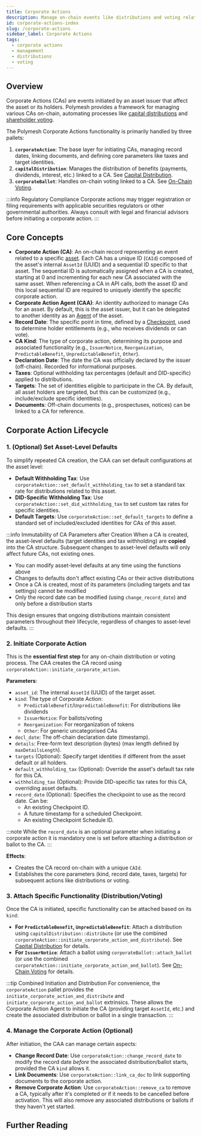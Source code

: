 ```yaml
---
title: Corporate Actions
description: Manage on-chain events like distributions and voting related to assets
id: corporate-actions-index
slug: /corporate-actions
sidebar_label: Corporate Actions
tags:
  - corporate actions
  - management
  - distributions
  - voting
---
```



## Overview

Corporate Actions (CAs) are events initiated by an asset issuer that affect the asset or its holders. Polymesh provides a framework for managing various CAs on-chain, automating processes like [capital distributions](/corporate-actions/distributions) and [shareholder voting](/corporate-actions/on-chain-voting).

The Polymesh Corporate Actions functionality is primarily handled by three pallets:

1.  **`corporateAction`**: The base layer for initiating CAs, managing record dates, linking documents, and defining core parameters like taxes and target identities.
2.  **`capitalDistribution`**: Manages the distribution of benefits (payments, dividends, interest, etc.) linked to a CA. See [Capital Distribution](/corporate-actions/distributions).
3.  **`corporateBallot`**: Handles on-chain voting linked to a CA. See [On-Chain Voting](/corporate-actions/on-chain-voting).

:::info Regulatory Compliance
Corporate actions may trigger registration or filing requirements with applicable securities regulators or other governmental authorities. Always consult with legal and financial advisors before initiating a corporate action.
:::

## Core Concepts

- **Corporate Action (CA)**: An on-chain record representing an event related to a specific [asset](/core/assets). Each CA has a unique ID (`CAId`) composed of the asset's internal `AssetId` (UUID) and a sequential ID specific to that asset. The sequential ID is automatically assigned when a CA is created, starting at 0 and incrementing for each new CA associated with the same asset. When referencing a CA in API calls, both the asset ID and this local sequential ID are required to uniquely identify the specific corporate action.
- **Corporate Action Agent (CAA)**: An identity authorized to manage CAs for an asset. By default, this is the asset issuer, but it can be delegated to another identity as an [Agent](/asset-agents) of the asset.
- **Record Date**: The specific point in time, defined by a [Checkpoint](/corporate-actions/checkpoints), used to determine holder entitlements (e.g., who receives dividends or can vote).
- **CA Kind**: The type of corporate action, determining its purpose and associated functionality (e.g., `IssuerNotice`, `Reorganization`, `PredictableBenefit`, `UnpredictableBenefit`, `Other`).
- **Declaration Date**: The date the CA was officially declared by the issuer (off-chain). Recorded for informational purposes.
- **Taxes**: Optional withholding tax percentages (default and DID-specific) applied to distributions.
- **Targets**: The set of identities eligible to participate in the CA. By default, all asset holders are targeted, but this can be customized (e.g., include/exclude specific identities).
- **Documents**: Off-chain documents (e.g., prospectuses, notices) can be linked to a CA for reference.

## Corporate Action Lifecycle

### 1. (Optional) Set Asset-Level Defaults

To simplify repeated CA creation, the CAA can set default configurations at the asset level:

- **Default Withholding Tax**: Use `corporateAction::set_default_withholding_tax` to set a standard tax rate for distributions related to this asset.
- **DID-Specific Withholding Tax**: Use `corporateAction::set_did_withholding_tax` to set custom tax rates for specific identities.
- **Default Targets**: Use `corporateAction::set_default_targets` to define a standard set of included/excluded identities for CAs of this asset.

:::info Immutability of CA Parameters after Creation
When a CA is created, the asset-level defaults (target identities and tax withholding) are **copied** into the CA structure. Subsequent changes to asset-level defaults will only affect future CAs, not existing ones.

- You can modify asset-level defaults at any time using the functions above
- Changes to defaults don't affect existing CAs or their active distributions
- Once a CA is created, most of its parameters (including targets and tax settings) cannot be modified
- Only the record date can be modified (using `change_record_date`) and only before a distribution starts

This design ensures that ongoing distributions maintain consistent parameters throughout their lifecycle, regardless of changes to asset-level defaults.
:::

### 2. Initiate Corporate Action

This is the **essential first step** for any on-chain distribution or voting process. The CAA creates the CA record using `corporateAction::initiate_corporate_action`.

**Parameters**:

- `asset_id`: The internal `AssetId` (UUID) of the target asset.
- `kind`: The type of Corporate Action:
  - `PredictableBenefit`/`UnpredictableBenefit`: For distributions like dividends
  - `IssuerNotice`: For ballots/voting
  - `Reorganization`: For reorganization of tokens
  - `Other`: For generic uncategorised CAs
- `decl_date`: The off-chain declaration date (timestamp).
- `details`: Free-form text description (bytes) (max length defined by `maxDetailsLength`).
- `targets` (Optional): Specify target identities if different from the asset default or all holders.
- `default_withholding_tax` (Optional): Override the asset's default tax rate for this CA.
- `withholding_tax` (Optional): Provide DID-specific tax rates for this CA, overriding asset defaults.
- `record_date` (Optional): Specifies the checkpoint to use as the record date. Can be:
  - An existing Checkpoint ID.
  - A future timestamp for a scheduled Checkpoint.
  - An existing Checkpoint Schedule ID.

:::note
While the `record_date` is an optional parameter when initiating a corporate action it is mandatory one is set before attaching a distribution or ballot to the CA.
:::

**Effects**:

- Creates the CA record on-chain with a unique `CAId`.
- Establishes the core parameters (kind, record date, taxes, targets) for subsequent actions like distributions or voting.

### 3. Attach Specific Functionality (Distribution/Voting)

Once the CA is initiated, specific functionality can be attached based on its `kind`:

- **For `PredictableBenefit`, `UnpredictableBenefit`**: Attach a distribution using `capitalDistribution::distribute` (or use the combined `corporateAction::initiate_corporate_action_and_distribute`). See [Capital Distribution](/corporate-actions/distributions) for details.
- **For `IssuerNotice`**: Attach a ballot using `corporateBallot::attach_ballot` (or use the combined `corporateAction::initiate_corporate_action_and_ballot`). See [On-Chain Voting](/corporate-actions/on-chain-voting) for details.

:::tip Combined Initiation and Distribution
For convenience, the `corporateAction` pallet provides the `initiate_corporate_action_and_distribute` and `initiate_corporate_action_and_ballot` extrinsics. These allows the Corporate Action Agent to initiate the CA (providing target `AssetId`, etc.) and create the associated distribution or ballot in a single transaction.
:::

### 4. Manage the Corporate Action (Optional)

After initiation, the CAA can manage certain aspects:

- **Change Record Date**: Use `corporateAction::change_record_date` to modify the record date _before_ the associated distribution/ballot starts, provided the CA `kind` allows it.
- **Link Documents**: Use `corporateAction::link_ca_doc` to link supporting documents to the corporate action.
- **Remove Corporate Action**: Use `corporateAction::remove_ca` to remove a CA, typically after it's completed or if it needs to be cancelled before activation. This will also remove any associated distributions or ballots if they haven't yet started.

## Further Reading

<DocCardList />

